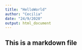 ```yaml
---
title: "HelloWorld"
author: "Cecilia"
date: "24/9/2020"
output: html_document
---
```


## This is a markdown file

